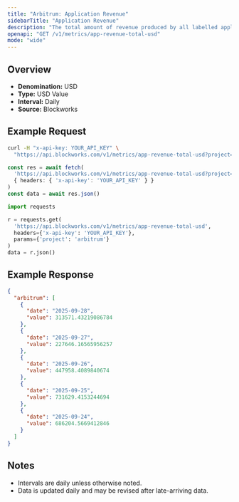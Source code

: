 ```yaml
---
title: "Arbitrum: Application Revenue"
sidebarTitle: "Application Revenue"
description: "The total amount of revenue produced by all labelled applications during the specified time period for given blockchain."
openapi: "GET /v1/metrics/app-revenue-total-usd"
mode: "wide"
---
```


## Overview

- **Denomination:** USD
- **Type:** USD Value
- **Interval:** Daily
- **Source:** Blockworks

## Example Request

<CodeGroup>

```bash cURL
curl -H "x-api-key: YOUR_API_KEY" \
  "https://api.blockworks.com/v1/metrics/app-revenue-total-usd?project=arbitrum"
```

```typescript TypeScript
const res = await fetch(
  'https://api.blockworks.com/v1/metrics/app-revenue-total-usd?project=arbitrum',
  { headers: { 'x-api-key': 'YOUR_API_KEY' } }
)
const data = await res.json()
```

```python Python
import requests

r = requests.get(
  'https://api.blockworks.com/v1/metrics/app-revenue-total-usd',
  headers={'x-api-key': 'YOUR_API_KEY'},
  params={'project': 'arbitrum'}
)
data = r.json()
```

</CodeGroup>

## Example Response

```json
{
  "arbitrum": [
    {
      "date": "2025-09-28",
      "value": 313571.43219086784
    },
    {
      "date": "2025-09-27",
      "value": 227646.16565956257
    },
    {
      "date": "2025-09-26",
      "value": 447958.4089840674
    },
    {
      "date": "2025-09-25",
      "value": 731629.4153244694
    },
    {
      "date": "2025-09-24",
      "value": 686204.5669412846
    }
  ]
}
```

## Notes
- Intervals are daily unless otherwise noted.
- Data is updated daily and may be revised after late-arriving data.
